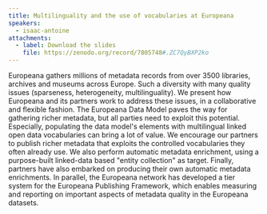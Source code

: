```yaml
---
title: Multilinguality and the use of vocabularies at Europeana
speakers:
  - isaac-antoine
attachments:
  - label: Download the slides
    file: https://zenodo.org/record/7805748#.ZC7QyBXP2ko
---
```

Europeana gathers millions of metadata records from over 3500 libraries, archives and museums across Europe. Such a diversity with many quality issues (sparseness, heterogeneity, multilinguality). We present how Europeana and its partners work to address these issues, in a collaborative and flexible fashion. The Europeana Data Model paves the way for gathering richer metadata, but all parties need to exploit this potential. Especially, populating the data model's elements with multilingual linked open data vocabularies can bring a lot of value. We encourage our partners to publish richer metadata that exploits the controlled vocabularies they often already use. We also perform automatic metadata enrichment, using a purpose-built linked-data based "entity collection" as target. Finally, partners have also embarked on producing their own automatic metadata enrichments. In parallel, the Europeana network has developed a tier system for the Europeana Publishing Framework, which enables measuring and reporting on important aspects of metadata quality in the Europeana datasets.

<Speakers>
  <Speaker speaker="isaac-antoine" />
</Speakers>

